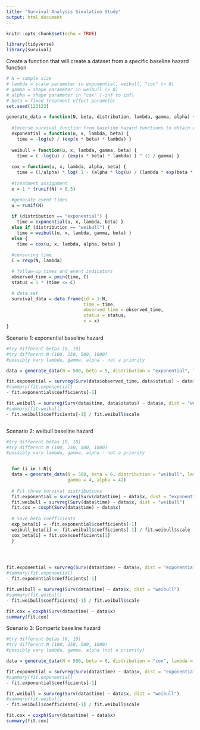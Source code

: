 ```yaml
---
title: "Survival Analysis Simulation Study"
output: html_document
---
```


```r
knitr::opts_chunk$set(echo = TRUE)

library(tidyverse)
library(survival)
```

Create a function that will create a dataset from a specific baseline hazard function

```r

# N = sample size    
# lambda = scale parameter in exponential, weibull, "cox" (> 0)
# gamma = shape parameter in weibull (> 0)
# alpha = shape parameter in "cox" (-inf to inf)
# beta = fixed treatment effect parameter
set.seed(123123)

generate_data = function(N, beta, distribution, lambda, gamma, alpha) {
  
  #Inverse survival function from baseline hazard functions to obtain event times
  exponential = function(u, x, lambda, beta) {
    time = -log(u) / (exp(x * beta) * lambda) }
  
  weibull = function(u, x, lambda, gamma, beta) {
    time = ( -log(u) / (exp(x * beta) * lambda) ) ^ (1 / gamma) }
  
  cox = function(u, x, lambda, alpha, beta) {
    time = (1/alpha) * log( 1 - (alpha * log(u) / (lambda * exp(beta * x))) ) }
  
  #treatment assignment
  x = 1 * (runif(N) < 0.5)

  #generate event times
  u = runif(N)
  
  if (distribution == "exponential") {
    time = exponential(u, x, lambda, beta) } 
  else if (distribution == "weibull") {
    time = weibull(u, x, lambda, gamma, beta) }
  else { 
    time = cox(u, x, lambda, alpha, beta) } 
  
  #censoring time
  C = rexp(N, lambda)

  # follow-up times and event indicators
  observed_time = pmin(time, C)
  status = 1 * (time <= C)

  # data set
  survival_data = data.frame(id = 1:N,
                             time = time,
                             observed_time = observed_time,
                             status = status,
                             x = x)
}
```

Scenario 1: exponential baseline hazard

```r

#try different betas [0, 10]
#try different N (100, 250, 500, 1000)
#possibly vary lambda, gamma, alpha - not a priority

data = generate_data(N = 500, beta = 5, distribution = "exponential", lambda = 0.1, gamma = 4, alpha = 4)

fit.exponential = survreg(Surv(data$observed_time, data$status) ~ data$x, dist = "exponential") 
#summary(fit.exponential)
- fit.exponential$coefficients[-1]

fit.weibull = survreg(Surv(data$time, data$status) ~ data$x, dist = "weibull") 
#summary(fit.weibull)
- fit.weibull$coefficients[-1] / fit.weibull$scale



```

Scenario 2: weibull baseline hazard

```r

#try different betas [0, 10]
#try different N (100, 250, 500, 1000)
#possibly vary lambda, gamma, alpha - not a priority


  for (i in 1:N){
  data = generate_data(N = 500, beta = 6, distribution = "weibull", lambda = 0.1,
                       gamma = 4, alpha = 42)
  
  # Fit three survival distributions
  fit.exponential = survreg(Surv(data$time) ~ data$x, dist = "exponential") 
  fit.weibull = survreg(Surv(data$time) ~ data$x, dist = "weibull")
  fit.cox = coxph(Surv(data$time) ~ data$x) 
  
  # Save beta coefficients 
  exp_beta[i] = -fit.exponential$coefficients[-1]
  weibull_beta[i] = -fit.weibull$coefficients[-1] / fit.weibull$scale
  cox_beta[i] = fit.cox$coefficients[1]
  }
  



fit.exponential = survreg(Surv(data$time) ~ data$x, dist = "exponential") 
#summary(fit.exponential)
- fit.exponential$coefficients[-1]

fit.weibull = survreg(Surv(data$time) ~ data$x, dist = "weibull") 
#summary(fit.weibull)
- fit.weibull$coefficients[-1] / fit.weibull$scale

fit.cox = coxph(Surv(data$time) ~ data$x) 
summary(fit.cox)
```

Scenario 3: Gompertz baseline hazard

```r

#try different betas [0, 10]
#try different N (100, 250, 500, 1000)
#possibly vary lambda, gamma, alpha (not a priority)

data = generate_data(N = 500, beta = 6, distribution = "cox", lambda = 0.1, gamma = 4, alpha = 4)

fit.exponential = survreg(Surv(data$time) ~ data$x, dist = "exponential") 
#summary(fit.exponential)
- fit.exponential$coefficients[-1]

fit.weibull = survreg(Surv(data$time) ~ data$x, dist = "weibull") 
#summary(fit.weibull)
- fit.weibull$coefficients[-1] / fit.weibull$scale

fit.cox = coxph(Surv(data$time) ~ data$x) 
summary(fit.cox)

```

